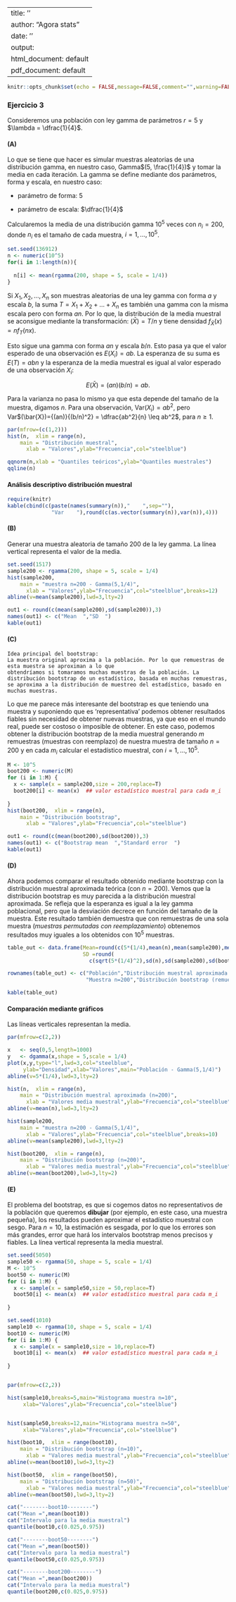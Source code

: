 ﻿---
title: ''
author: "Agora stats "
date: ''
output:
  html_document: default
  pdf_document: default
---

```r
knitr::opts_chunk$set(echo = FALSE,message=FALSE,comment="",warning=FALSE)
```

<head>
 <script type="text/javascript"
src="http://cdn.mathjax.org/mathjax/latest/MathJax.js?config=TeX-AMS-MML_HTMLorMML">
    </script>
</head>


### Ejercicio 3

Consideremos una población con ley gamma de parámetros $r = 5$ y $\lambda = \dfrac{1}{4}$.  

#### **(A)**
Lo que se tiene que hacer es simular muestras aleatorias de una distribución gamma, en nuestro caso, Gamma$(5, \frac{1}{4})$ y tomar la media en cada iteración. La gamma se define mediante dos parámetros, forma y escala, en nuestro caso:  

- parámetro de forma: $5$  

- parámetro de escala: $\dfrac{1}{4}$  

Calcularemos la media de una distribución gamma $10^5$ veces con $n_i=200$, donde $n_i$ es el tamaño de cada muestra, $i=1,...,10^5$.
```r

set.seed(136912)
n <- numeric(10^5)
for(i in 1:length(n)){
  
  n[i] <- mean(rgamma(200, shape = 5, scale = 1/4))
}


```

Si $X_1,X_2,...,X_n$ son muestras aleatorias de una ley gamma con forma $a$ y escala $b$, la suma $T=X_1+X_2+...+X_n$ es también una gamma con la misma escala pero con forma $an$. Por lo que, la distribución de la media muestral se aconsigue mediante la transformación: $(\bar{X})=T/n$ y tiene densidad $f_{\bar{X}}(x) = n f_T(nx)$.

Esto sigue una gamma con forma $an$ y escala $b/n$. Esto pasa ya que el valor esperado de una observación es $E(X_i) = ab$. La esperanza de su suma es $E(T)=abn$ y la esperanza de la media muestral es igual al valor esperado de una observación $X_i$:

$$ E(\bar{X})=(an)(b/n)=ab.$$

Para la varianza no pasa lo mismo ya que esta depende del tamaño de la muestra, digamos $n$. Para una observación, Var$(X_i)=ab^2$, pero Var$(\bar{X})={(an)}{(b/n)^2} = \dfrac{ab^2}{n} \leq ab^2$, para $n \geq 1$.


```r
par(mfrow=(c(1,2)))
hist(n,  xlim = range(n),
    main = "Distribución muestral", 
      xlab = "Valores",ylab="Frecuencia",col="steelblue")

qqnorm(n,xlab = "Quantiles teóricos",ylab="Quantiles muestrales")
qqline(n)

```

#### Análisis descriptivo distribución muestral
```r
require(knitr)
kable(cbind(c(paste(names(summary(n)),"    ",sep=""),
              "Var    "),round(c(as.vector(summary(n)),var(n)),4)))
```



\bigskip

\bigskip

#### **(B)**
Generar una muestra aleatoria de tamaño 200 de la ley gamma. La línea vertical representa el valor de la media.

```r
set.seed(1517)
sample200 <- rgamma(200, shape = 5, scale = 1/4)
hist(sample200, 
    main = "muestra n=200 - Gamma(5,1/4)",
      xlab = "Valores",ylab="Frecuencia",col="steelblue",breaks=12)
abline(v=mean(sample200),lwd=3,lty=2)

out1 <- round(c(mean(sample200),sd(sample200)),3)
names(out1) <- c("Mean  ","SD  ")
kable(out1)
```

#### **(C)**

```
Idea principal del bootstrap:
La muestra original aproxima a la población. Por lo que remuestras de esta muestra se aproximan a lo que 
obtendríamos si tomaramos muchas muestras de la población. La distribución bootstrap de un estadístico, basada en muchas remuestras, se aproxima a la distribución de muestreo del estadístico, basado en muchas muestras.
```

Lo que me parece más interesante del bootstrap es que teniendo una muestra y suponiendo que es 'representativa' podemos obtener resultados fiables sin necesidad de obtener nuevas muestras, ya que eso en el mundo real, puede ser costoso o imposible de obtener. En este caso, podemos obtener la distribución bootstrap de la media muestral generando $m$ remuestras (muestras con reemplazo) de nuestra muestra de tamaño $n=200$ y en cada $m_i$ calcular el estadístico muestral, con $i=1,...,10^5$.



```r
M <- 10^5
boot200 <- numeric(M)
for (i in 1:M) {
  x <- sample(x = sample200,size = 200,replace=T)
  boot200[i] <- mean(x)  ## valor estadístico muestral para cada m_i
  
}
hist(boot200,  xlim = range(n),
    main = "Distribución bootstrap", 
      xlab = "Valores",ylab="Frecuencia",col="steelblue")

out1 <- round(c(mean(boot200),sd(boot200)),3)
names(out1) <- c("Bootstrap mean  ","Standard error  ")
kable(out1)


```

#### **(D)**

Ahora podemos comparar el resultado obtenido mediante bootstrap con la distribución muestral aproximada teórica (con $n=200$). Vemos que la distribución bootstrap es muy parecida a la distribución muestral aproximada. Se refleja que la esperanza es igual a la ley gamma poblacional, pero que la desviación decrece en función del tamaño de la muestra. Este resultado también demuestra que con remuestras de una sola muestra (*muestras permutadas con reemplazamiento*) obtenemos resultados muy iguales a los obtenidos con $10^5$ muestras.

```r
table_out <- data.frame(Mean=round(c(5*(1/4),mean(n),mean(sample200),mean(boot200)),4),
                        SD =round(
                          c(sqrt(5*(1/4)^2),sd(n),sd(sample200),sd(boot200)),4))

rownames(table_out) <- c("Población","Distribución muestral aproximada de la media (n=200)",
                         "Muestra n=200","Distribución bootstrap (remuestras con n=200)")

kable(table_out)
```

#### Comparación mediante gráficos

Las líneas verticales representan la media.
```r
par(mfrow=c(2,2))

x   <- seq(0,5,length=1000)
y   <- dgamma(x,shape = 5,scale = 1/4)
plot(x,y,type="l",lwd=3,col="steelblue",
     ylab="Densidad",xlab="Valores",main="Población - Gamma(5,1/4)")
abline(v=5*(1/4),lwd=3,lty=2)

hist(n,  xlim = range(n),
    main = "Distribución muestral aproximada (n=200)", 
      xlab = "Valores media muestral",ylab="Frecuencia",col="steelblue")
abline(v=mean(n),lwd=3,lty=2)

hist(sample200, 
    main = "muestra n=200 - Gamma(5,1/4)",
      xlab = "Valores",ylab="Frecuencia",col="steelblue",breaks=10)
abline(v=mean(sample200),lwd=3,lty=2)

hist(boot200,  xlim = range(n),
    main = "Distribución bootstrap (n=200)", 
      xlab = "Valores media muestral",ylab="Frecuencia",col="steelblue")
abline(v=mean(boot200),lwd=3,lty=2)


```


#### **(E)**

El problema del bootstrap, es que si cogemos datos no representativos de la población que queremos __dibujar__ (por ejemplo, en este caso, una muestra pequeña), los resultados pueden aproximar el estadístico muestral con sesgo. Para $n=10$, la estimación es sesgada, por lo que los errores son más grandes, error que hará los intervalos bootstrap menos precisos y fiables. La línea vertical representa la media muestral.


```r

set.seed(5050)
sample50 <- rgamma(50, shape = 5, scale = 1/4)
M <- 10^5
boot50 <- numeric(M)
for (i in 1:M) {
  x <- sample(x = sample50,size = 50,replace=T)
  boot50[i] <- mean(x)  ## valor estadístico muestral para cada m_i
  
}

set.seed(1010)
sample10 <- rgamma(10, shape = 5, scale = 1/4)
boot10 <- numeric(M)
for (i in 1:M) {
  x <- sample(x = sample10,size = 10,replace=T)
  boot10[i] <- mean(x)  ## valor estadístico muestral para cada m_i
  
}


par(mfrow=c(2,2))

hist(sample10,breaks=5,main="Histograma muestra n=10",
     xlab="Valores",ylab="Frecuencia",col="steelblue")


hist(sample50,breaks=12,main="Histograma muestra n=50",
     xlab="Valores",ylab="Frecuencia",col="steelblue")

hist(boot10,  xlim = range(boot10),
    main = "Distribución bootstrap (n=10)", 
      xlab = "Valores media muestral",ylab="Frecuencia",col="steelblue")
abline(v=mean(boot10),lwd=3,lty=2)

hist(boot50,  xlim = range(boot50),
    main = "Distribución bootstrap (n=50)", 
      xlab = "Valores media muestral",ylab="Frecuencia",col="steelblue")
abline(v=mean(boot50),lwd=3,lty=2)

cat("--------boot10--------")
cat("Mean =",mean(boot10))
cat("Intervalo para la media muestral")
quantile(boot10,c(0.025,0.975))

cat("--------boot50--------")
cat("Mean =",mean(boot50))
cat("Intervalo para la media muestral")
quantile(boot50,c(0.025,0.975))

cat("--------boot200--------")
cat("Mean =",mean(boot200))
cat("Intervalo para la media muestral")
quantile(boot200,c(0.025,0.975))




```


